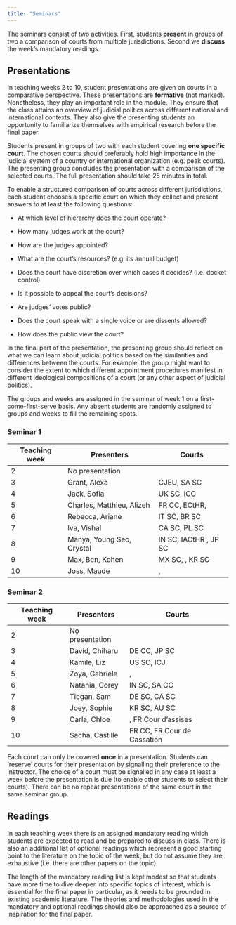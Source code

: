 ```yaml
---
title: "Seminars"
---
```


The seminars consist of two activities. First, students **present** in groups of two a comparison of courts from multiple jurisdictions. Second we **discuss** the week's mandatory readings.

## Presentations

In teaching weeks 2 to 10, student presentations are given on courts in a comparative perspective. These presentations are **formative** (not marked). Nonetheless, they play an important role in the module. They ensure that the class attains an overview of judicial politics across different national and international contexts. They also give the presenting students an opportunity to familiarize themselves with empirical research before the final paper.

Students present in groups of two with each student covering **one specific court**. The chosen courts should preferably hold high importance in the judicial system of a country or international organization (e.g. peak courts). The presenting group concludes the presentation with a comparison of the selected courts. The full presentation should take 25 minutes in total.

To enable a structured comparison of courts across different jurisdictions, each student chooses a specific court on which they collect and present answers to at least the following questions:

-   At which level of hierarchy does the court operate?

-   How many judges work at the court?

-   How are the judges appointed?

-   What are the court's resources? (e.g. its annual budget)

-   Does the court have discretion over which cases it decides? (i.e. docket control)

-   Is it possible to appeal the court's decisions?

-   Are judges' votes public?

-   Does the court speak with a single voice or are dissents allowed?

-   How does the public view the court?

In the final part of the presentation, the presenting group should reflect on what we can learn about judicial politics based on the similarities and differences between the courts. For example, the group might want to consider the extent to which different appointment procedures manifest in different ideological compositions of a court (or any other aspect of judicial politics).

The groups and weeks are assigned in the seminar of week 1 on a first-come-first-serve basis. Any absent students are randomly assigned to groups and weeks to fill the remaining spots.

::: panel-tabset
### Seminar 1

| Teaching week | Presenters                | Courts                |
|---------------|---------------------------|-----------------------|
| 2             | No presentation           |                       |
| 3             | Grant, Alexa              | CJEU, SA SC           |
| 4             | Jack, Sofia               | UK SC, ICC            |
| 5             | Charles, Matthieu, Alizeh | FR CC, ECtHR,         |
| 6             | Rebecca, Ariane           | IT SC, BR SC          |
| 7             | Iva, Vishal               | CA SC, PL SC          |
| 8             | Manya, Young Seo, Crystal | IN SC, IACtHR , JP SC |
| 9             | Max, Ben, Kohen           | MX SC, , KR SC        |
| 10            | Joss, Maude               | ,                     |

### Seminar 2

| Teaching week | Presenters      | Courts                      |
|---------------|-----------------|-----------------------------|
| 2             | No presentation |                             |
| 3             | David, Chiharu  | DE CC, JP SC                |
| 4             | Kamile, Liz     | US SC, ICJ                  |
| 5             | Zoya, Gabriele  | ,                           |
| 6             | Natania, Corey  | IN SC, SA CC                |
| 7             | Tiegan, Sam     | DE SC, CA SC                |
| 8             | Joey, Sophie    | KR SC, AU SC                |
| 9             | Carla, Chloe    | , FR Cour d'assises         |
| 10            | Sacha, Castille | FR CC, FR Cour de Cassation |
:::

Each court can only be covered **once** in a presentation. Students can 'reserve' courts for their presentation by signalling their preference to the instructor. The choice of a court must be signalled in any case at least a week before the presentation is due (to enable other students to select their courts). There can be no repeat presentations of the same court in the same seminar group.

## Readings

In each teaching week there is an assigned mandatory reading which students are expected to read and be prepared to discuss in class. There is also an additional list of optional readings which represent a good starting point to the literature on the topic of the week, but do not assume they are exhaustive (i.e. there are other papers on the topic).

The length of the mandatory reading list is kept modest so that students have more time to dive deeper into specific topics of interest, which is essential for the final paper in particular, as it needs to be grounded in existing academic literature. The theories and methodologies used in the mandatory and optional readings should also be approached as a source of inspiration for the final paper.
